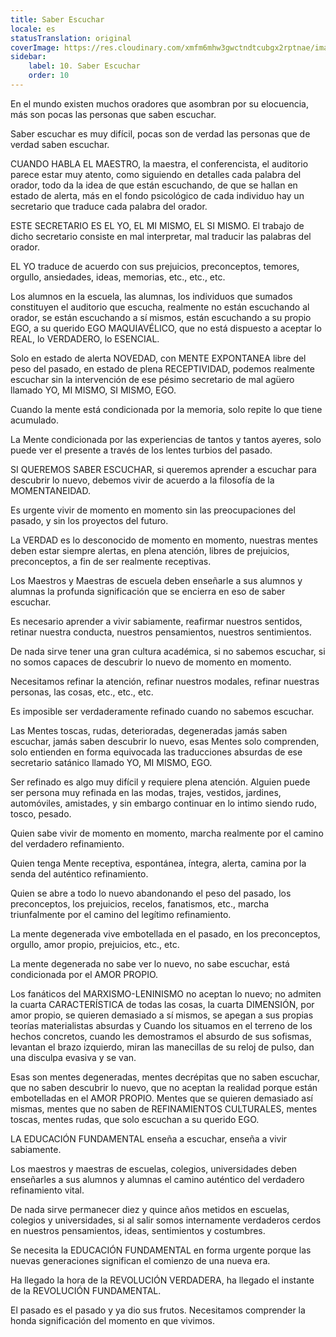 ```yaml
---
title: Saber Escuchar
locale: es
statusTranslation: original
coverImage: https://res.cloudinary.com/xmfm6mhw3gwctndtcubgx2rptnae/image/upload/v1740337243/small_cover_educacion_fundamental_a051170f1c.webp
sidebar:
    label: 10. Saber Escuchar
    order: 10
---
```

En el mundo existen muchos oradores que asombran por su elocuencia, más son pocas las personas que saben escuchar.

Saber escuchar es muy difícil, pocas son de verdad las personas que de verdad saben escuchar.

CUANDO HABLA EL MAESTRO, la maestra, el conferencista, el auditorio parece estar muy atento, como siguiendo en detalles cada palabra del orador, todo da la idea de que están escuchando, de que se hallan en estado de alerta, más en el fondo psicológico de cada individuo hay un secretario que traduce cada palabra del orador.

ESTE SECRETARIO ES EL YO, EL MI MISMO, EL SI MISMO. El trabajo de dicho secretario consiste en mal interpretar, mal traducir las palabras del orador.

EL YO traduce de acuerdo con sus prejuicios, preconceptos, temores, orgullo, ansiedades, ideas, memorias, etc., etc., etc.

Los alumnos en la escuela, las alumnas, los individuos que sumados constituyen el auditorio que escucha, realmente no están escuchando al orador, se están escuchando a sí mismos, están escuchando a su propio EGO, a su querido EGO MAQUIAVÉLICO, que no está dispuesto a aceptar lo REAL, lo VERDADERO, lo ESENCIAL.

Solo en estado de alerta NOVEDAD, con MENTE EXPONTANEA libre del peso del pasado, en estado de plena RECEPTIVIDAD, podemos realmente escuchar sin la intervención de ese pésimo secretario de mal agüero llamado YO, MI MISMO, SI MISMO, EGO.

Cuando la mente está condicionada por la memoria, solo repite lo que tiene acumulado.

La Mente condicionada por las experiencias de tantos y tantos ayeres, solo puede ver el presente a través de los lentes turbios del pasado.

SI QUEREMOS SABER ESCUCHAR, si queremos aprender a escuchar para descubrir lo nuevo, debemos vivir de acuerdo a la filosofía de la MOMENTANEIDAD.

Es urgente vivir de momento en momento sin las preocupaciones del pasado, y sin los proyectos del futuro.

La VERDAD es lo desconocido de momento en momento, nuestras mentes deben estar siempre alertas, en plena atención, libres de prejuicios, preconceptos, a fin de ser realmente receptivas.

Los Maestros y Maestras de escuela deben enseñarle a sus alumnos y alumnas la profunda significación que se encierra en eso de saber escuchar.

Es necesario aprender a vivir sabiamente, reafirmar nuestros sentidos, retinar nuestra conducta, nuestros pensamientos, nuestros sentimientos.

De nada sirve tener una gran cultura académica, si no sabemos escuchar, si no somos capaces de descubrir lo nuevo de momento en momento.

Necesitamos refinar la atención, refinar nuestros modales, refinar nuestras personas, las cosas, etc., etc., etc.

Es imposible ser verdaderamente refinado cuando no sabemos escuchar.

Las Mentes toscas, rudas, deterioradas, degeneradas jamás saben escuchar, jamás saben descubrir lo nuevo, esas Mentes solo comprenden, solo entienden en forma equivocada las traducciones absurdas de ese secretario satánico llamado YO, MI MISMO, EGO.

Ser refinado es algo muy difícil y requiere plena atención. Alguien puede ser persona muy refinada en las modas, trajes, vestidos, jardines, automóviles, amistades, y sin embargo continuar en lo intimo siendo rudo, tosco, pesado.

Quien sabe vivir de momento en momento, marcha realmente por el camino del verdadero refinamiento.

Quien tenga Mente receptiva, espontánea, íntegra, alerta, camina por la senda del auténtico refinamiento.

Quien se abre a todo lo nuevo abandonando el peso del pasado, los preconceptos, los prejuicios, recelos, fanatismos, etc., marcha triunfalmente por el camino del legítimo refinamiento.

La mente degenerada vive embotellada en el pasado, en los preconceptos, orgullo, amor propio, prejuicios, etc., etc.

La mente degenerada no sabe ver lo nuevo, no sabe escuchar, está condicionada por el AMOR PROPIO.

Los fanáticos del MARXISMO-LENINISMO no aceptan lo nuevo; no admiten la cuarta CARACTERÍSTICA de todas las cosas, la cuarta DIMENSIÓN, por amor propio, se quieren demasiado a sí mismos, se apegan a sus propias teorías materialistas absurdas y Cuando los situamos en el terreno de los hechos concretos, cuando les demostramos el absurdo de sus sofismas, levantan el brazo izquierdo, miran las manecillas de su reloj de pulso, dan una disculpa evasiva y se van.

Esas son mentes degeneradas, mentes decrépitas que no saben escuchar, que no saben descubrir lo nuevo, que no aceptan la realidad porque están embotelladas en el AMOR PROPIO. Mentes que se quieren demasiado así mismas, mentes que no saben de REFINAMIENTOS CULTURALES, mentes toscas, mentes rudas, que solo escuchan a su querido EGO.

LA EDUCACIÓN FUNDAMENTAL enseña a escuchar, enseña a vivir sabiamente.

Los maestros y maestras de escuelas, colegios, universidades deben enseñarles a sus alumnos y alumnas el camino auténtico del verdadero refinamiento vital.

De nada sirve permanecer diez y quince años metidos en escuelas, colegios y universidades, si al salir somos internamente verdaderos cerdos en nuestros pensamientos, ideas, sentimientos y costumbres.

Se necesita la EDUCACIÓN FUNDAMENTAL en forma urgente porque las nuevas generaciones significan el comienzo de una nueva era.

Ha llegado la hora de la REVOLUCIÓN VERDADERA, ha llegado el instante de la REVOLUCIÓN FUNDAMENTAL.

El pasado es el pasado y ya dio sus frutos. Necesitamos comprender la honda significación del momento en que vivimos.
